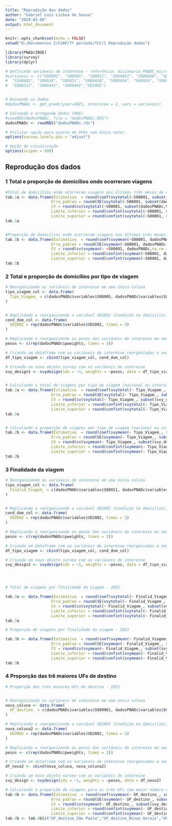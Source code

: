 ```yaml
---
title: "Reprodução dos dados"
author: "Gabriel Luiz Lisboa de Sousa"
date: "2024-03-06"
output: html_document
---
```


```r
knitr::opts_chunk$set(echo = FALSE)
setwd("D:/Documentos 2/CSAP/7º período/TCC/1 Reprodução dados")
```


```r
library(PNADcIBGE)
library(survey)
library(dplyr)

# Definindo variáveis de interesse - referência: dicionario_PNADC_microdados_2021_visita2_20221031
#variaveis <- c("S08001", "S08005", "S08011", "S080061", "S08004A", "VDI5007", "VDI5009", "S08001",
#  "SS08002", "S08018", "S08031", "S08043B", "S08045A", "S08024", "S08037", "S080191", 
#  "S080321", "S080441", "S080461","VD2002")


# Baixando os dados
#dadosPNADc <- get_pnadc(year=2021, interview = 2, vars = variaveis)

# Salvando e arregando dados (RDS)
#saveRDS(dadosPNADc, file = "dadosPNADc.RDS")
dadosPNADc <- readRDS("dadosPNADc.rds")

# Utilizar opção para ajuste de UPAs com único setor
options(survey.lonely.psu = "adjust")

# Opção de vizualização
options(scipen = 999)

```


## Reprodução dos dados

### 1 Total e proporção de domicílios onde ocorreram viagens

```r
#Total de domicílios onde ocorreram viagens nos últimos três meses de referência - Minas Gerais - 2021
tab.1a <- data.frame(Estimativa  = round(coef(svytotal(~S08001, subset(dadosPNADc,VD2002=="Pessoa responsável"), na.rm = TRUE)),0),
                    Erro_padrao = round(SE(svytotal(~S08001, subset(dadosPNADc,VD2002=="Pessoa responsável"),na.rm = TRUE)),0),
                    CV = round(cv(svytotal(~S08001, subset(dadosPNADc,VD2002=="Pessoa responsável"),na.rm = TRUE))*100,1),
                    Limite_inferior = round(confint(svytotal(~S08001, subset(dadosPNADc,VD2002=="Pessoa responsável"),na.rm = TRUE))[,1],0),
                    Limite_superior = round(confint(svytotal(~S08001, subset(dadosPNADc,VD2002=="Pessoa responsável"),na.rm = TRUE))[,2],0))
tab.1a


#Proporção de domicílios onde ocorreram viagens nos últimos três meses de referência - Minas Gerais - 2021
tab.1b <- data.frame(Estimativa  = round(coef(svymean(~S08001, dadosPNADc, na.rm = TRUE))*100,1),
                    Erro_padrao = round(SE(svymean(~S08001, dadosPNADc,na.rm = TRUE))*100,1),
                    CV = round(cv(svymean(~ ~S08001, dadosPNADc,na.rm = TRUE))*100,1),
                    Limite_inferior = round(confint(svymean(~S08001, dadosPNADc,na.rm = TRUE))[,1]*100,1),
                    Limite_superior = round(confint(svymean(~S08001, dadosPNADc,na.rm = TRUE))[,2]*100,1))
tab.1b

```

### 2 Total e proporção de domicílios por tipo de viagem


```r

# Reorganizando as variáveis de interesse em uma única coluna
tipo_viagem_col <- data.frame(
  Tipo_Viagem_ = c(dadosPNADc$variables$S08005, dadosPNADc$variables$S08018, dadosPNADc$variables$S08031)
)


# Replicando e reorganizando a variável VD2002 (Condição no domicílio), associada as variáveis de interesse, em uma única coluna
cond_dom_col <- data.frame(
  VD2002 = rep(dadosPNADc$variables$VD2002, times = 3)
)

# Replicando e reorganizando os pesos das variáveis de interesse em uma única coluna
pesos <- c(rep(dadosPNADc$pweights, times = 3))

# Criando um dataframe com as variáveis de interesse reorganiadas e seus valores correspondentes para VD2002
df_tipo_viagem <- cbind(tipo_viagem_col, cond_dom_col)

# Criando um novo objeto survey com as variáveis de interesse
svy_design1 <- svydesign(ids = ~1, weights = ~pesos, data = df_tipo_viagem)


# Calculando o total de viagens por tipo de viagem (nacional ou internacional) - 2021
tab.2a <- data.frame(Estimativa  = round(coef(svytotal(~ Tipo_Viagem_, subset(svy_design1,VD2002=="Pessoa responsável"), na.rm = TRUE)),0),
                    Erro_padrao = round(SE(svytotal(~ Tipo_Viagem_, subset(svy_design1,VD2002=="Pessoa responsável"), na.rm = TRUE)),0),
                    CV = round(cv(svytotal(~ Tipo_Viagem_, subset(svy_design1,VD2002=="Pessoa responsável"), na.rm = TRUE))*100,1),
                    Limite_inferior = round(confint(svytotal(~ Tipo_Viagem_, subset(svy_design1,VD2002=="Pessoa responsável"), na.rm = TRUE))[1],0),
                    Limite_superior = round(confint(svytotal(~ Tipo_Viagem_, subset(svy_design1,VD2002=="Pessoa responsável"), na.rm = TRUE))[2],0))
tab.2a


# Calculando a proporção de viagens por tipo de viagem (nacional ou internacional) - 2021
tab.2b <- data.frame(Estimativa  = round(coef(svymean(~ Tipo_Viagem_, subset(svy_design1,VD2002=="Pessoa responsável"), na.rm = TRUE))*100,1),
                    Erro_padrao = round(SE(svymean(~ Tipo_Viagem_, subset(svy_design1,VD2002=="Pessoa responsável"), na.rm = TRUE))*100,2),
                    CV = round(cv(svymean(~ Tipo_Viagem_, subset(svy_design1,VD2002=="Pessoa responsável"), na.rm = TRUE))*100,2),
                    Limite_inferior = round(confint(svymean(~ Tipo_Viagem_, subset(svy_design1,VD2002=="Pessoa responsável"), na.rm = TRUE))[1]*100,2),
                    Limite_superior = round(confint(svymean(~ Tipo_Viagem_, subset(svy_design1,VD2002=="Pessoa responsável"), na.rm = TRUE))[2]*100,2))
tab.2b 


```


### 3 Finalidade da viagem

```r

# Reorganizando as variáveis de interesse em uma única coluna
tipo_viagem_col <- data.frame(
  Finalid_Viagem_ = c(dadosPNADc$variables$S08011, dadosPNADc$variables$S08024, dadosPNADc$variables$S08037)
)


# Replicando e reorganizando a variável VD2002 (Condição no domicílio), associada as variáveis de interesse, em uma única coluna
cond_dom_col <- data.frame(
  VD2002 = rep(dadosPNADc$variables$VD2002, times = 3)
)

# Replicando e reorganizando os pesos das variáveis de interesse em uma única coluna
pesos <- c(rep(dadosPNADc$pweights, times = 3))

# Criando um dataframe com as variáveis de interesse reorganiadas e seus valores correspondentes para VD2002
df_tipo_viagem <- cbind(tipo_viagem_col, cond_dom_col)

# Criando um novo objeto survey com as variáveis de interesse
svy_design2 <- svydesign(ids = ~1, weights = ~pesos, data = df_tipo_viagem)




# Total de viagens por finalidade da viagem - 2021

tab.3a <- data.frame(Estimativa  = round(coef(svytotal(~ Finalid_Viagem_, subset(svy_design2,VD2002=="Pessoa responsável"), na.rm = TRUE)),0),
                    Erro_padrao = round(SE(svytotal(~ Finalid_Viagem_, subset(svy_design2,VD2002=="Pessoa responsável"), na.rm = TRUE)),0),
                    CV = round(cv(svytotal(~ Finalid_Viagem_, subset(svy_design2,VD2002=="Pessoa responsável"), na.rm = TRUE))*100,1),
                    Limite_inferior = round(confint(svytotal(~ Finalid_Viagem_, subset(svy_design2,VD2002=="Pessoa responsável"), na.rm = TRUE))[1],0),
                    Limite_superior = round(confint(svytotal(~ Finalid_Viagem_, subset(svy_design2,VD2002=="Pessoa responsável"), na.rm = TRUE))[2],0))
tab.3a

# Proporção de viagens por finalidade da viagem - 2021

tab.3b <- data.frame(Estimativa  = round(coef(svymean(~ Finalid_Viagem_, subset(svy_design2,VD2002=="Pessoa responsável"), na.rm = TRUE))*100,2),
                    Erro_padrao = round(SE(svymean(~ Finalid_Viagem_, subset(svy_design2,VD2002=="Pessoa responsável"), na.rm = TRUE))*100,2),
                    CV = round(cv(svymean(~ Finalid_Viagem_, subset(svy_design2,VD2002=="Pessoa responsável"), na.rm = TRUE))*100,2),
                    Limite_inferior = round(confint(svymean(~ Finalid_Viagem_, subset(svy_design2,VD2002=="Pessoa responsável"), na.rm = TRUE))[1]*100,2),
                    Limite_superior = round(confint(svymean(~ Finalid_Viagem_, subset(svy_design2,VD2002=="Pessoa responsável"), na.rm = TRUE))[2]*100,2))
tab.3b

```

### 4 Proporção das trê maiores UFs de destino

```r
# Proporção das três maiores UFs de destino - 2021


# Reorganizando as variáveis de interesse em uma única coluna
nova_coluna <- data.frame(
  UF_destino_ = c(dadosPNADc$variables$S080061, dadosPNADc$variables$S080191, dadosPNADc$variables$S080321)
)

# Replicando e reorganizando a variável VD2002 (Condição no domicílio), associada as variáveis de interesse, em uma única coluna
nova_coluna2 <- data.frame(
  VD2002 = rep(dadosPNADc$variables$VD2002, times = 3)
)

# Replicando e reorganizando os pesos das variáveis de interesse em uma única coluna
pesos <- c(rep(dadosPNADc$pweights, times = 3))

# Criando um dataframe com as variáveis de interesse reorganiadas e seus valores correspondentes para VD2002
df_novo2 <- cbind(nova_coluna, nova_coluna2)

# Criando um novo objeto survey com as variáveis de interesse
svy_design <- svydesign(ids = ~1, weights = ~pesos, data = df_novo2)

# Calculando a proporção de viagens para as três UFs com maior número de viagens em realação ao total de UFs
tab.4b <- data.frame(Estimativa  = round(coef(svymean(~ UF_destino_, subset(svy_design,VD2002=="Pessoa responsável"), na.rm = TRUE))*100,1),
                    Erro_padrao = round(SE(svymean(~ UF_destino_, subset(svy_design,VD2002=="Pessoa responsável"), na.rm = TRUE))*100,2),
                    CV = round(cv(svymean(~ UF_destino_, subset(svy_design,VD2002=="Pessoa responsável"), na.rm = TRUE))*100,2),
                    Limite_inferior = round(confint(svymean(~ UF_destino_, subset(svy_design,VD2002=="Pessoa responsável"), na.rm = TRUE))[1]*100,2),
                    Limite_superior = round(confint(svymean(~ UF_destino_, subset(svy_design,VD2002=="Pessoa responsável"), na.rm = TRUE))[2]*100,2))
tab.4b <- tab.4b[c("UF_destino_São Paulo","UF_destino_Minas Gerais","UF_destino_Bahia"),]

```
